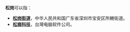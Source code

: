 '''松岗'''可以指：
* '''[[松岗街道|松岗街道]]'''，中华人民共和国广东省深圳市宝安区所轄街道。
* '''[[松崗科技|松崗科技]]'''，台灣电脑软件公司。
{{disambig|Cat=二字亞洲相關消歧義}}